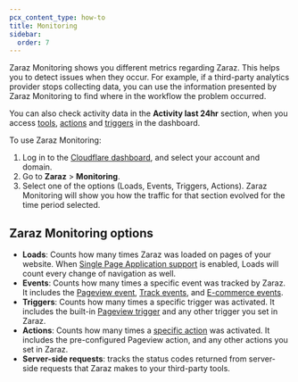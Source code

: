 ```yaml
---
pcx_content_type: how-to
title: Monitoring
sidebar:
  order: 7
---
```


Zaraz Monitoring shows you different metrics regarding Zaraz. This helps you to detect issues when they occur. For example, if a third-party analytics provider stops collecting data, you can use the information presented by Zaraz Monitoring to find where in the workflow the problem occurred.

You can also check activity data in the **Activity last 24hr** section, when you access [tools](/zaraz/get-started/), [actions](/zaraz/custom-actions/) and [triggers](/zaraz/custom-actions/create-trigger/) in the dashboard.

To use Zaraz Monitoring:

1. Log in to the [Cloudflare dashboard](https://dash.cloudflare.com/login), and select your account and domain.
2. Go to **Zaraz** > **Monitoring**.
3. Select one of the options (Loads, Events, Triggers, Actions). Zaraz Monitoring will show you how the traffic for that section evolved for the time period selected.

## Zaraz Monitoring options

- **Loads**: Counts how many times Zaraz was loaded on pages of your website. When [Single Page Application support](/zaraz/reference/settings/#single-page-application-support) is enabled, Loads will count every change of navigation as well.
- **Events**: Counts how many times a specific event was tracked by Zaraz. It includes the [Pageview event](/zaraz/get-started/), [Track events](/zaraz/web-api/track/), and [E-commerce events](/zaraz/web-api/ecommerce/).
- **Triggers**: Counts how many times a specific trigger was activated. It includes the built-in [Pageview trigger](/zaraz/custom-actions/create-trigger/) and any other trigger you set in Zaraz.
- **Actions**: Counts how many times a [specific action](/zaraz/custom-actions/) was activated. It includes the pre-configured Pageview action, and any other actions you set in Zaraz.
- **Server-side requests**: tracks the status codes returned from server-side requests that Zaraz makes to your third-party tools.
